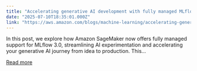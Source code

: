 ```yaml
---
title: "Accelerating generative AI development with fully managed MLflow 3.0 on Amazon SageMaker AI"
date: "2025-07-10T18:35:01.000Z"
link: "https://aws.amazon.com/blogs/machine-learning/accelerating-generative-ai-development-with-fully-managed-mlflow-3-0-on-amazon-sagemaker-ai/"
---
```


In this post, we explore how Amazon SageMaker now offers fully managed support for MLflow 3.0, streamlining AI experimentation and accelerating your generative AI journey from idea to production. This...

[Read more](https://aws.amazon.com/blogs/machine-learning/accelerating-generative-ai-development-with-fully-managed-mlflow-3-0-on-amazon-sagemaker-ai/)
